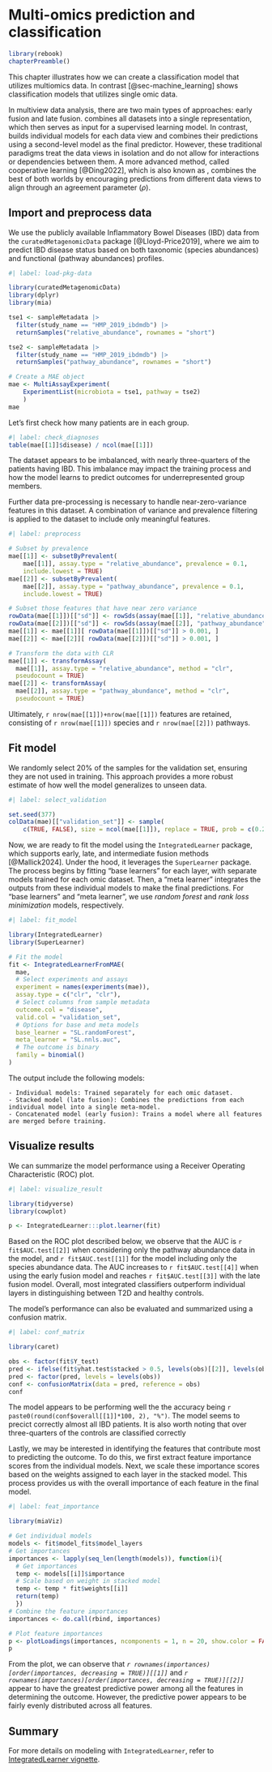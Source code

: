 # Multi-omics prediction and classification {#sec-multi-omics-integration}

```r
library(rebook)
chapterPreamble()
```

This chapter illustrates how we can create a classification model that utilizes
multiomics data. In contrast [@sec-machine_learning] shows classification models
that utilizes single omic data.

In multiview data analysis, there are two main types of approaches: early fusion
and late fusion. \underline{Early fusion} combines all datasets into a single
representation, which then serves as input for a supervised learning model. In
contrast, \underline{late fusion} builds individual models for each data view
and combines their predictions using a second-level model as the final
predictor. However, these traditional paradigms treat the data views in
isolation and do not allow for interactions or dependencies between them. A more
advanced method, called cooperative learning [@Ding2022], which is also known as
\underline{intermediate fusion}, combines the best of both worlds by encouraging
predictions from different data views to align through an agreement parameter
($\rho$).

## Import and preprocess data

We use the publicly available Inflammatory Bowel Diseases (IBD) data from the 
`curatedMetagenomicData` package [@Lloyd-Price2019], where we aim to 
predict IBD disease status based on both taxonomic (species abundances) and 
functional (pathway abundances) profiles.

```r
#| label: load-pkg-data

library(curatedMetagenomicData)
library(dplyr)
library(mia)

tse1 <- sampleMetadata |>
  filter(study_name == "HMP_2019_ibdmdb") |>
  returnSamples("relative_abundance", rownames = "short")

tse2 <- sampleMetadata |>
  filter(study_name == "HMP_2019_ibdmdb") |>
  returnSamples("pathway_abundance", rownames = "short")

# Create a MAE object
mae <- MultiAssayExperiment(
    ExperimentList(microbiota = tse1, pathway = tse2)
    )
mae
```

Let's first check how many patients are in each group.

```r
#| label: check_diagnoses
table(mae[[1]]$disease) / ncol(mae[[1]])
```

The dataset appears to be imbalanced, with nearly three-quarters of the
patients having IBD. This imbalance may impact the training process and how
the model learns to predict outcomes for underrepresented group members.

Further data pre-processing is necessary to handle near-zero-variance features
in this dataset. A combination of variance and prevalence filtering
is applied to the dataset to include only meaningful features.

```r
#| label: preprocess

# Subset by prevalence
mae[[1]] <- subsetByPrevalent(
    mae[[1]], assay.type = "relative_abundance", prevalence = 0.1,
    include.lowest = TRUE)
mae[[2]] <- subsetByPrevalent(
    mae[[2]], assay.type = "pathway_abundance", prevalence = 0.1,
    include.lowest = TRUE)

# Subset those features that have near zero variance
rowData(mae[[1]])[["sd"]] <- rowSds(assay(mae[[1]], "relative_abundance"))
rowData(mae[[2]])[["sd"]] <- rowSds(assay(mae[[2]], "pathway_abundance"))
mae[[1]] <- mae[[1]][ rowData(mae[[1]])[["sd"]] > 0.001, ]
mae[[2]] <- mae[[2]][ rowData(mae[[2]])[["sd"]] > 0.001, ]

# Transform the data with CLR
mae[[1]] <- transformAssay(
  mae[[1]], assay.type = "relative_abundance", method = "clr",
  pseudocount = TRUE)
mae[[2]] <- transformAssay(
  mae[[2]], assay.type = "pathway_abundance", method = "clr",
  pseudocount = TRUE)
```

Ultimately, `r nrow(mae[[1]])+nrow(mae[[1]])` features are retained, consisting
of `r nrow(mae[[1]])` species and `r nrow(mae[[2]])` pathways.

## Fit model

We randomly select 20% of the samples for the validation set, ensuring they are
not used in training. This approach provides a more robust estimate of how well
the model generalizes to unseen data.

```r
#| label: select_validation

set.seed(377)
colData(mae)[["validation_set"]] <- sample(
    c(TRUE, FALSE), size = ncol(mae[[1]]), replace = TRUE, prob = c(0.2, 0.8))
```

Now, we are ready to fit the model using the `IntegratedLearner` package, which
supports early, late, and intermediate fusion methods [@Mallick2024]. Under the
hood, it leverages the `SuperLearner` package. The process begins by fitting
"base learners" for each layer, with separate models trained for each omic
dataset. Then, a "meta learner" integrates the outputs from these individual
models to make the final predictions. For "base learners" and "meta learner",
we use _random forest_ and _rank loss minimization_ models, respectively.

```r
#| label: fit_model

library(IntegratedLearner)
library(SuperLearner)

# Fit the model
fit <- IntegratedLearnerFromMAE(
  mae,
  # Select experiments and assays
  experiment = names(experiments(mae)),
  assay.type = c("clr", "clr"),
  # Select columns from sample metadata
  outcome.col = "disease",
  valid.col = "validation_set",
  # Options for base and meta models
  base_learner = "SL.randomForest",
  meta_learner = "SL.nnls.auc",
  # The outcome is binary
  family = binomial()
)
```

The output include the following models:

    - Individual models: Trained separately for each omic dataset.
    - Stacked model (late fusion): Combines the predictions from each individual model into a single meta-model.
    - Concatenated model (early fusion): Trains a model where all features are merged before training.

## Visualize results

We can summarize the model performance using a Receiver Operating
Characteristic (ROC) plot.

```r
#| label: visualize_result

library(tidyverse)
library(cowplot)

p <- IntegratedLearner:::plot.learner(fit)
```

Based on the ROC plot described below, we observe that the AUC is
`r fit$AUC.test[[2]]` when considering only the pathway abundance data in the
model, and `r fit$AUC.test[[1]]` for the model including only the species
abundance data. The AUC increases to `r fit$AUC.test[[4]]` when using
the early fusion model and reaches `r fit$AUC.test[[3]]` with the late fusion
model. Overall, most integrated classifiers outperform individual layers in
distinguishing between T2D and healthy controls.

The model's performance can also be evaluated and summarized using a confusion
matrix.

```r
#| label: conf_matrix

library(caret)

obs <- factor(fit$Y_test)
pred <- ifelse(fit$yhat.test$stacked > 0.5, levels(obs)[[2]], levels(obs)[[1]])
pred <- factor(pred, levels = levels(obs))
conf <- confusionMatrix(data = pred, reference = obs)
conf
```

The model appears to be performing well the the accuracy being
`r paste0(round(conf$overall[[1]]*100, 2), "%")`. The model seems to precict
correctly almost all IBD patients. It is also worth noting that over
three-quarters of the controls are classified correctly

Lastly, we may be interested in identifying the features that contribute most
to predicting the outcome. To do this, we first extract feature importance
scores from the individual models. Next, we scale these importance scores based
on the weights assigned to each layer in the stacked model. This process
provides us with the overall importance of each feature in the final model.

```r
#| label: feat_importance

library(miaViz)

# Get individual models
models <- fit$model_fits$model_layers
# Get importances
importances <- lapply(seq_len(length(models)), function(i){
  # Get importances
  temp <- models[[i]]$importance
  # Scale based on weight in stacked model
  temp <- temp * fit$weights[[i]]
  return(temp)
  })
# Combine the feature importances
importances <- do.call(rbind, importances)

# Plot feature importances
p <- plotLoadings(importances, ncomponents = 1, n = 20, show.color = FALSE)
p
```

From the plot, we can observe that
_`r rownames(importances)[order(importances, decreasing = TRUE)][[1]]`_ and
_`r rownames(importances)[order(importances, decreasing = TRUE)][[2]]`_ appear
to have the greatest predictive power
among all the features in determining the outcome. However, the predictive
power appears to be fairly evenly distributed across all features.

::: {.callout-tip}
## Summary

For more details on modeling with `IntegratedLearner`, refer to
[IntegratedLearner vignette](http://htmlpreview.github.io/?https://github.com/himelmallick/IntegratedLearner/blob/master/vignettes/IntegratedLearner.html).

:::
